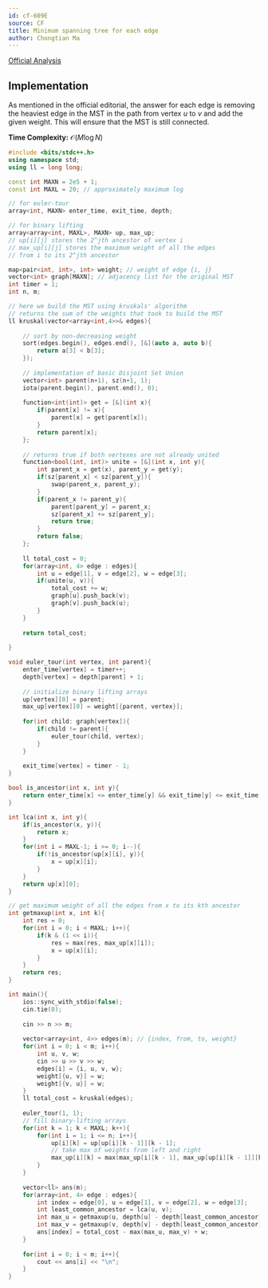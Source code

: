 ```yaml
---
id: cf-609E
source: CF
title: Minimum spanning tree for each edge
author: Chongtian Ma
---
```


[Official Analysis](https://codeforces.com/blog/entry/22187)

## Implementation 

As mentioned in the official editorial, the answer for each edge is removing the heaviest edge in the MST in
the path from vertex $u$ to $v$ and add the given weight. This will ensure that the MST is still connected.

**Time Complexity:** $\mathcal{O}(M\log N)$

<LanguageSection>

<CPPSection>

```cpp
#include <bits/stdc++.h>
using namespace std;
using ll = long long;

const int MAXN = 2e5 + 1;
const int MAXL = 20; // approximately maximum log

// for euler-tour
array<int, MAXN> enter_time, exit_time, depth;

// for binary lifting
array<array<int, MAXL>, MAXN> up, max_up;
// up[i][j] stores the 2^jth ancestor of vertex i
// max_up[i][j] stores the maximum weight of all the edges
// from i to its 2^jth ancestor

map<pair<int, int>, int> weight; // weight of edge {i, j}
vector<int> graph[MAXN]; // adjacency list for the original MST
int timer = 1;
int n, m;

// here we build the MST using kruskals' algorithm
// returns the sum of the weights that took to build the MST
ll kruskal(vector<array<int,4>>& edges){
	
	// sort by non-decreasing weight
	sort(edges.begin(), edges.end(), [&](auto a, auto b){
		return a[3] < b[3];
	});
	
	// implementation of basic Disjoint Set Union
	vector<int> parent(n+1), sz(n+1, 1);
	iota(parent.begin(), parent.end(), 0);
	
	function<int(int)> get = [&](int x){
		if(parent[x] != x){
			parent[x] = get(parent[x]);
		}
		return parent[x];
	};
	
	// returns true if both vertexes are not already united
	function<bool(int, int)> unite = [&](int x, int y){
		int parent_x = get(x), parent_y = get(y);
		if(sz[parent_x] < sz[parent_y]){
			swap(parent_x, parent_y);
		}
		if(parent_x != parent_y){
			parent[parent_y] = parent_x;
			sz[parent_x] += sz[parent_y];
			return true;
		}
		return false;
	};
	
	ll total_cost = 0;
	for(array<int, 4> edge : edges){
		int u = edge[1], v = edge[2], w = edge[3];
		if(unite(u, v)){
			total_cost += w;
			graph[u].push_back(v);
			graph[v].push_back(u);
		}
	}
	
	return total_cost;
	
}

void euler_tour(int vertex, int parent){
	enter_time[vertex] = timer++;
	depth[vertex] = depth[parent] + 1;
	
	// initialize binary lifting arrays
	up[vertex][0] = parent; 
	max_up[vertex][0] = weight[{parent, vertex}];
	
	for(int child: graph[vertex]){
		if(child != parent){
			euler_tour(child, vertex);
		}
	}
	
	exit_time[vertex] = timer - 1;
}

bool is_ancestor(int x, int y){
	return enter_time[x] <= enter_time[y] && exit_time[y] <= exit_time[x];
}

int lca(int x, int y){
	if(is_ancestor(x, y)){
		return x;
	}
	for(int i = MAXL-1; i >= 0; i--){
		if(!is_ancestor(up[x][i], y)){
			x = up[x][i];
		}
	}
	return up[x][0];
}

// get maximum weight of all the edges from x to its kth ancestor
int getmaxup(int x, int k){
	int res = 0;
	for(int i = 0; i < MAXL; i++){
		if(k & (1 << i)){
			res = max(res, max_up[x][i]);
			x = up[x][i];
		}
	}
	return res;
}

int main(){
	ios::sync_with_stdio(false);
	cin.tie(0);
	
	cin >> n >> m;
	
	vector<array<int, 4>> edges(m); // {index, from, to, weight}
	for(int i = 0; i < m; i++){
		int u, v, w; 
		cin >> u >> v >> w;
		edges[i] = {i, u, v, w};
		weight[{u, v}] = w;
		weight[{v, u}] = w;
	}
	ll total_cost = kruskal(edges);
	
	euler_tour(1, 1);
	// fill binary-lifting arrays
	for(int k = 1; k < MAXL; k++){
		for(int i = 1; i <= n; i++){
			up[i][k] = up[up[i][k - 1]][k - 1];
			// take max of weights from left and right
			max_up[i][k] = max(max_up[i][k - 1], max_up[up[i][k - 1]][k - 1]);
		}
	}
	
	vector<ll> ans(m);
	for(array<int, 4> edge : edges){
		int index = edge[0], u = edge[1], v = edge[2], w = edge[3];
		int least_common_ancestor = lca(u, v);
		int max_u = getmaxup(u, depth[u] - depth[least_common_ancestor]);
		int max_v = getmaxup(v, depth[v] - depth[least_common_ancestor]);
		ans[index] = total_cost - max(max_u, max_v) + w;
	}
	
	for(int i = 0; i < m; i++){
		cout << ans[i] << "\n";
	}
}
```
                      
</CPPSection>
  
</LanguageSection>
